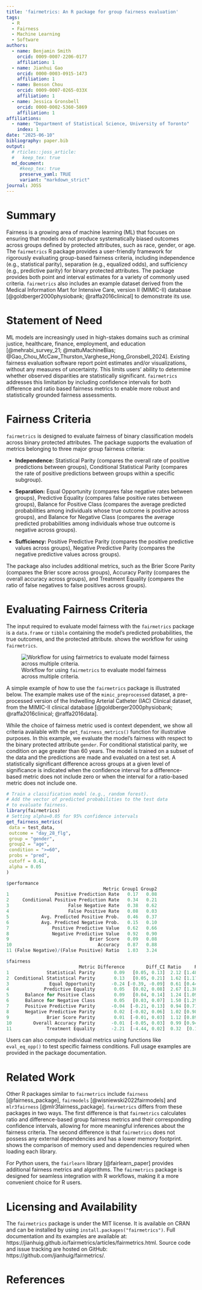 ```yaml
---
title: 'fairmetrics: An R package for group fairness evaluation'
tags:
  - R
  - Fairness
  - Machine Learning
  - Software
authors:
  - name: Benjamin Smith
    orcid: 0009-0007-2206-0177
    affiliation: 1
  - name: Jianhui Gao
    orcid: 0000-0003-0915-1473
    affiliation: 1
  - name: Benson Chou
    orcid: 0009-0007-0265-033X
    affiliation: 1
  - name: Jessica Gronsbell
    orcid: 0000-0002-5360-5869
    affiliation: 1
affiliations:
  - name: "Department of Statistical Science, University of Toronto"
    index: 1
date: "2025-06-10"
bibliography: paper.bib
output:
  # rticles::joss_article:
  #   keep_tex: true
  md_document:
     #keep_tex: true
     preserve_yaml: TRUE
     variant: "markdown_strict"
journal: JOSS
---
```


# Summary

Fairness is a growing area of machine learning (ML) that focuses on ensuring that models do not produce systematically biased outcomes across groups defined by protected attributes, such as race, gender, or age. The `fairmetrics` R package provides a user-friendly framework for rigorously evaluating group-based fairness criteria, including independence (e.g., statistical parity), separation (e.g., equalized odds), and sufficiency (e.g., predictive parity) for binary protected attributes. The package provides both point and interval estimates for a variety of commonly used criteria. `fairmetrics` also includes an example dataset derived from the Medical Information Mart for Intensive Care, version II (MIMIC-II) database [@goldberger2000physiobank; @raffa2016clinical] to demonstrate its use. 


# Statement of Need

ML models are increasingly used in high-stakes domains such as criminal justice, healthcare, finance, employment, and education [@mehrabi_survey_21; @mattuMachineBias; @Gao_Chou_McCaw_Thurston_Varghese_Hong_Gronsbell_2024]. Existing fairness evaluation software report point estimates and/or visualizations, without any measures of uncertainty. This limits users' ability to determine whether observed disparities are statistically significant. `fairmetrics` addresses this limitation by including confidence intervals for both difference and ratio based fairness metrics to enable more robust and statistically grounded fairness assessments. 

# Fairness Criteria

`fairmetrics` is designed to evaluate fairness of binary classification models across binary protected attributes. The package supports the evaluation of metrics belonging to three major group fairness criteria: 

- **Independence:** Statistical Parity (compares the overall rate of positive predictions between groups), Conditional Statistical Parity (compares the rate of positive predictions between groups within a specific subgroup).

- **Separation:** Equal Opportunity (compares false negative rates between groups), Predictive Equality (compares false positive rates between groups), Balance for Positive Class (compares the average predicted probabilities among individuals whose true outcome is positive across groups), and Balance for Negative Class (compares the average predicted probabilities among individuals whose true outcome is negative across groups).
  
- **Sufficiency:** Positive Predictive Parity (compares the positive predictive values across groups), Negative Predictive Parity (compares the negative predictive values across groups).

The package also includes additional metrics, such as the Brier Score Parity (compares the Brier score across groups), Accuracy Parity (compares the overall accuracy across groups), and Treatment Equality (compares the ratio of false negatives to false positives across groups).

# Evaluating Fairness Criteria

The input required to evaluate model fairness with the `fairmetrics` package is a `data.frame` or `tibble` containing the model's predicted probabilities, the true outcomes, and the protected attribute. \hyperref[workflow]{Figure ~\ref*{workflow}} shows the workflow for using `fairmetrics`.

![Workflow for using `fairmetrics` to evaluate model fairness across multiple criteria. \label{workflow}](fairmetrics-workflow.png)

A simple example of how to use the `fairmetrics` package is illustrated below. The example makes use of the `mimic_preprocessed` dataset, a pre-processed version of the Indwelling Arterial Catheter (IAC) Clinical dataset, from the MIMIC-II clinical database [@goldberger2000physiobank; @raffa2016clinical; @raffa2016data]. 

While the choice of fairness metric used is context dependent, we show all criteria available with the `get_fairness_metrics()` function for illustrative purposes. In this example, we evaluate the model's fairness with respect to the binary protected attribute `gender`. For conditional statistical parity, we condition on age greater than 60 years. The model is trained on a subset of the data and the predictions are made and evaluated on a test set.  A statistically significant difference across groups at a given level of significance is indicated when the confidence interval for a difference-based metric does not include zero or when the interval for a ratio-based metric does not include one.


```r
# Train a classification model (e.g., random forest).
# Add the vector of predicted probabilities to the test data
# to evaluate fairness.
library(fairmetrics)
# Setting alpha=0.05 for 95% confidence intervals
get_fairness_metrics(
 data = test_data,
 outcome = "day_28_flg",
 group = "gender",
 group2 = "age",
 condition = ">=60",
 probs = "pred",
 cutoff = 0.41, 
 alpha = 0.05
)

$performance
                                    Metric Group1 Group2
1                 Positive Prediction Rate   0.17   0.08
2     Conditional Positive Prediction Rate   0.34   0.21
3                      False Negative Rate   0.38   0.62
4                      False Positive Rate   0.08   0.03
5            Avg. Predicted Positive Prob.   0.46   0.37
6            Avg. Predicted Negative Prob.   0.15   0.10
7                Positive Predictive Value   0.62   0.66
8                Negative Predictive Value   0.92   0.90
9                              Brier Score   0.09   0.08
10                                Accuracy   0.87   0.88
11 (False Negative)/(False Positive) Ratio   1.03   3.24

$fairness
                           Metric Difference        Diff_CI Ratio     Ratio_CI
1              Statistical Parity       0.09   [0.05, 0.13]  2.12 [1.48, 3.05]
2  Conditional Statistical Parity       0.13   [0.05, 0.21]  1.62 [1.17, 2.24]
3               Equal Opportunity      -0.24 [-0.39, -0.09]  0.61 [0.44, 0.86]
4             Predictive Equality       0.05   [0.02, 0.08]  2.67 [1.38, 5.15]
5      Balance for Positive Class       0.09   [0.04, 0.14]  1.24 [1.09, 1.42]
6      Balance for Negative Class       0.05   [0.03, 0.07]  1.50 [1.29, 1.75]
7      Positive Predictive Parity      -0.04  [-0.21, 0.13]  0.94 [0.71, 1.24]
8      Negative Predictive Parity       0.02  [-0.02, 0.06]  1.02 [0.98, 1.07]
9              Brier Score Parity       0.01  [-0.01, 0.03]  1.12 [0.89, 1.43]
10        Overall Accuracy Parity      -0.01  [-0.05, 0.03]  0.99 [0.94, 1.04]
11             Treatment Equality      -2.21  [-4.44, 0.02]  0.32  [0.14, 0.7]
```

Users can also compute individual metrics using functions like `eval_eq_opp()` to test specific fairness conditions. Full usage examples are provided in the package documentation.

# Related Work

Other R packages similar to `fairmetrics` include `fairness` [@fairness_package], `fairmodels` [@wisniewski2022fairmodels] and `mlr3fairness` [@mlr3fairness_package]. `fairmetrics` differs from these packages in two ways. The first difference is that `fairmetrics` calculates ratio and difference-based group fairness metrics and their corresponding confidence intervals, allowing for more meaningful inferences about the fairness criteria. The second difference is that `fairmetrics` does not possess any external dependencies and has a lower memory footprint. \hyperref[tab:memory_dep_usage]{Table~\ref*{tab:memory_dep_usage}} shows the comparison of memory used and dependencies required when loading each library. 

\begin{table}[ht]
\centering
\begin{tabular}{l r r}
\hline
\textbf{Package} & \textbf{Memory (MB)} & \textbf{Dependencies} \\
\hline
fairmodels  & 17.02  & 29 \\
fairness    & 117.61 & 141\\
mlr3fairness & 58.11  & 45 \\
fairmetrics & 0.05   & 0  \\
\hline
\end{tabular}
\caption{Memory usage (in MB) and dependencies of `fairmetrics` vs similar packages.}
\label{tab:memory_dep_usage}
\end{table}

For Python users, the `fairlearn` library [@fairlearn_paper] provides additional fairness metrics and algorithms. The `fairmetrics` package is designed for seamless integration with R workflows, making it a more convenient choice for R users.

# Licensing and Availability

The `fairmetrics` package is under the MIT license. It is available on CRAN and can be installed by using `install.packages("fairmetrics")`. Full documentation and its examples are available at: https://jianhuig.github.io/fairmetrics/articles/fairmetrics.html. Source code and issue tracking are hosted on GitHub: https://github.com/jianhuig/fairmetrics/.


# References
